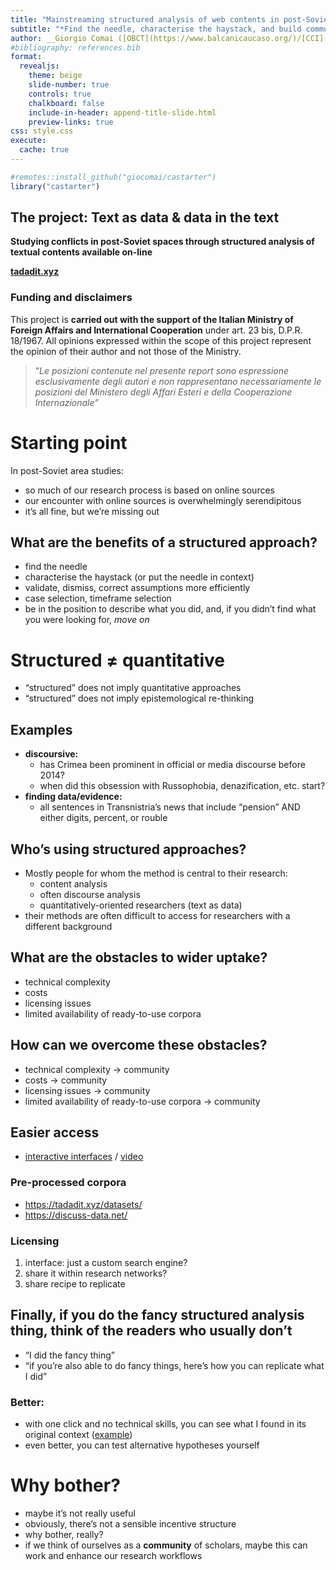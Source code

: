 ```yaml
---
title: "Mainstreaming structured analysis of web contents in post-Soviet area studies"
subtitle: "*Find the needle, characterise the haystack, and build community*"
author: __Giorgio Comai ([OBCT](https://www.balcanicaucaso.org/)/[CCI](https://www.cci.tn.it/))__
#bibliography: references.bib
format:
  revealjs: 
    theme: beige
    slide-number: true
    controls: true
    chalkboard: false
    include-in-header: append-title-slide.html
    preview-links: true
css: style.css
execute: 
  cache: true
---
```


```r
#remotes::install_github("giocomai/castarter")
library("castarter")

```



## The project: Text as data & data in the text

**Studying conflicts in post-Soviet spaces through structured analysis of textual contents available on-line**

[**tadadit.xyz**](https://tadadit.xyz){preview-link="true"}

### Funding and disclaimers

::: r-fit-text
This project is **carried out with the support of the Italian Ministry of Foreign Affairs and International Cooperation** under art. 23 bis, D.P.R. 18/1967. All opinions expressed within the scope of this project represent the opinion of their author and not those of the Ministry.

> "*Le posizioni contenute nel presente report sono espressione esclusivamente degli autori e non rappresentano necessariamente le posizioni del Ministero degli Affari Esteri e della Cooperazione Internazionale"*
:::

# Starting point

In post-Soviet area studies:

-   so much of our research process is based on online sources
-   our encounter with online sources is overwhelmingly serendipitous
-   it's all fine, but we're missing out

## What are the benefits of a structured approach?

-   find the needle
-   characterise the haystack (or put the needle in context)
-   validate, dismiss, correct assumptions more efficiently
-   case selection, timeframe selection
-   be in the position to describe what you did, and, if you didn't find what you were looking for, *move on*

# Structured ≠ quantitative

-   "structured" does not imply quantitative approaches
-   "structured" does not imply epistemological re-thinking

## Examples

-   **discoursive:**
    -   has Crimea been prominent in official or media discourse before 2014?
    -   when did this obsession with Russophobia, denazification, etc. start?
-   **finding data/evidence:**
    -   all sentences in Transnistria's news that include "pension" AND either digits, percent, or rouble

## Who's using structured approaches?

-   Mostly people for whom the method is central to their research:
    -   content analysis
    -   often discourse analysis
    -   quantitatively-oriented researchers (text as data)

-   their methods are often difficult to access for researchers with a different background


## What are the obstacles to wider uptake?

-   technical complexity
-   costs
-   licensing issues
-   limited availability of ready-to-use corpora

## How can we overcome these obstacles?

-   technical complexity -> community
-   costs -> community
-   licensing issues -> community
-   limited availability of ready-to-use corpora -> community

## Easier access

- [interactive interfaces](https://explore.tadadit.xyz/kremlin_en/){preview-link="true"} / [video](img/kremlin_en_example.webm){preview-link="true"}

### Pre-processed corpora

- [https://tadadit.xyz/datasets/](https://tadadit.xyz/datasets/){preview-link="true"}
- [https://discuss-data.net/](https://discuss-data.net/)

### Licensing

1. interface: just a custom search engine?
2. share it within research networks?
3. share recipe to replicate

## Finally, if you do the fancy structured analysis thing, think of the readers who usually don't


- "I did the fancy thing"
- "if you're also able to do fancy things, here's how you can replicate what I did"

### Better:

- with one click and no technical skills, you can see what I found in its original context ([example](https://tadadit.xyz/posts/2023-05-conservative-traditional-values-russia/){preview-link="true"})
- even better, you can test alternative hypotheses yourself


# Why bother?

- maybe it's not really useful
- obviously, there's not a sensible incentive structure
- why bother, really?
- if we think of ourselves as a __community__ of scholars, maybe this can work and enhance our research workflows

